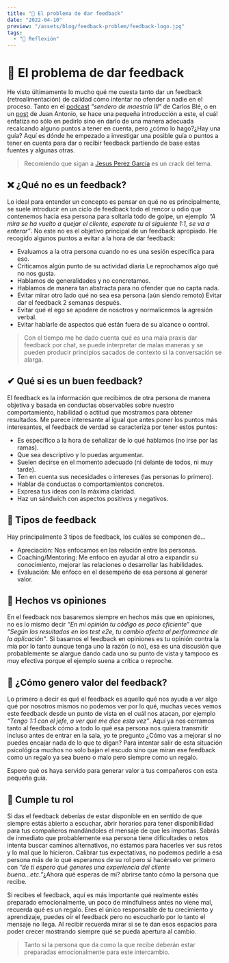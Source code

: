 ```yaml
---
title: "🙈 El problema de dar feedback"
date: "2022-04-10"
preview: "/assets/blog/feedback-problem/feedback-logo.jpg"
tags:
  - "🧠 Reflexión"
---
```


# 🙈 El problema de dar feedback

He visto últimamente lo mucho qué me cuesta tanto dar un feedback
(retroalimentación) de calidad cómo intentar no ofender a nadie en el proceso.
Tanto en el
[podcast](https://podcast.carlosble.com/podcast/e31-el-sendero-de-la-maestria-iii/)
_"sendero de maestría III"_ de Carlos Blé, o en un
[post](https://leanmind.es/en/blog/importance-of-givin-and-reciving-feedback/)
de Juan Antonio, se hace una pequeña introducción a este, el cuál enfatiza no
sólo en pedirlo sino en darlo de una manera adecuada recalcando alguno puntos a
tener en cuenta, pero ¿cómo lo hago?¿Hay una guía? Aquí es dónde he empezado a
investigar una posible guía o puntos a tener en cuenta para dar o recibir
feedback partiendo de base estas fuentes y algunas otras.

> Recomiendo que sigan a
> [Jesus Perez García](https://www.linkedin.com/in/jesus-maria-perez-garcia-01011986/)
> es un crack del tema.

## ❌ ¿Qué no es un feedback?

Lo ideal para entender un concepto es pensar en qué no es principalmente, se
suele introducir en un ciclo de feedback todo el rencor u odio que contenemos
hacia esa persona para soltarla todo de golpe, un ejemplo _“A mira se ha vuelto
a quejar el cliente, esperate tu al siguiente 1:1, se va a enterar”_. No este no
es el objetivo principal de un feedback apropiado. He recogido algunos puntos a
evitar a la hora de dar feedback:

- Evaluamos a la otra persona cuando no es una sesión específica para eso.
- Criticamos algún punto de su actividad diaria Le reprochamos algo qué no nos
  gusta.
- Hablamos de generalidades y no concretamos.
- Hablamos de manera tan abstracta para no ofender que no capta nada.
- Evitar mirar otro lado qué no sea esa persona (aún siendo remoto) Evitar dar
  el feedback 2 semanas después.
- Evitar qué el ego se apodere de nosotros y normalicemos la agresión verbal.
- Evitar hablarle de aspectos qué están fuera de su alcance o control.

> Con el tiempo me he dado cuenta qué es una mala praxis dar feedback por chat,
> se puede interpretar de malas maneras y se pueden producir principios sacados
> de contexto si la conversación se alarga.

## ✔ Qué si es un buen feedback?

El feedback es la información que recibimos de otra persona de manera objetiva y
basada en conductas observables sobre nuestro comportamiento, habilidad o
actitud que mostramos para obtener resultados. Me parece interesante al igual
que antes poner los puntos más interesantes, el feedback de verdad se
caracteriza por tener estos puntos:

- Es específico a la hora de señalizar de lo qué hablamos (no irse por las
  ramas).
- Que sea descriptivo y lo puedas argumentar.
- Suelen decirse en el momento adecuado (ni delante de todos, ni muy tarde).
- Ten en cuenta sus necesidades o intereses (las personas lo primero).
- Hablar de conductas o comportamientos concretos.
- Expresa tus ideas con la máxima claridad.
- Haz un sándwich con aspectos positivos y negativos.

## 📢 Tipos de feedback

Hay principalmente 3 tipos de feedback, los cuáles se componen de…

- Apreciación: Nos enfocamos en las relación entre las personas.
- Coaching/Mentoring: Me enfoco en ayudar al otro a expandir su conocimiento,
  mejorar las relaciones o desarrollar las habilidades.
- Evaluación: Me enfoco en el desempeño de esa persona al generar valor.

## 🥊 Hechos vs opiniones

En el feedback nos basaremos siempre en hechos más que en opiniones, no es lo
mismo decir _“En mi opinión tu código es poco eficiente”_ que _“Según los
resultados en los test e2e, tu cambio afecta al performance de la aplicación”_.
Si basamos el feedback en opiniones es tu opinión contra la mía por lo tanto
aunque tenga uno la razón (o no), esa es una discusión que probablemente se
alargue dando cada uno su punto de vista y tampoco es muy efectiva porque el
ejemplo suena a crítica o reproche.

## 🎁 ¿Cómo genero valor del feedback?

Lo primero a decir es qué el feedback es aquello qué nos ayuda a ver algo qué
por nosotros mismos no podemos ver por lo qué, muchas veces vemos este feedback
desde un punto de vista en el cuál nos atacan, por ejemplo _“Tengo 1:1 con el
jefe, a ver qué me dice esta vez”_. Aquí ya nos cerramos tanto al feedback cómo
a todo lo qué esa persona nos quiera transmitir incluso antes de entrar en la
sala, yo te pregunto ¿Cómo vas a mejorar si no puedes encajar nada de lo que te
digan? Para intentar salir de esta situación psicológica muchos no solo bajan el
escudo sino que miran ese feedback como un regalo ya sea bueno o malo pero
siempre como un regalo.

Espero qué os haya servido para generar valor a tus compañeros con esta pequeña
guía.

## 🎩 Cumple tu rol

Si das el feedback deberías de estar disponible en en sentido de que siempre
estás abierto a escuchar, abrir horarios para tener disponibilidad para tus
compañeros mandándoles el mensaje de que les importas. Sabrás de inmediato que
probablemente esa persona tiene dificultades o retos intenta buscar caminos
alternativos, no estamos para hacerles ver sus retos y lo mal que lo hicieron.
Calibrar tus expectativas, no podemos pedirle a esa persona más de lo qué
esperamos de su rol pero si hacérselo ver primero con _“de ti espero qué generes
una experiencia del cliente buena...etc.”_¿Ahora qué esperas de mi? abrirse
tanto cómo la persona que recibe.

Si recibes el feedback, aquí es más importante qué realmente estés preparado
emocionalmente, un poco de mindfulness antes no viene mal, recuerda qué es un
regalo. Eres el único responsable de tu crecimiento y aprendizaje, puedes oír el
feedback pero no escucharlo por lo tanto el mensaje no llega. Al recibir
recuerda mirar si se te dan esos espacios para poder crecer mostrando siempre
qué se pueda apertura al cambio.

> Tanto si la persona que da como la que recibe deberán estar preparadas
> emocionalmente para este intercambio.
